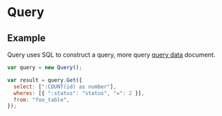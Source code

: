 # Query

## Example

Query uses SQL to construct a query, more query <a href="../advanced/complex data query">query data</a> document.

```javascript
var query = new Query();

var result = query.Get({
  select: [":COUNT(id) as number"],
  wheres: [{ ":status": "status", "=": 2 }],
  from: "foo_table",
});
```

<Div style={{ display: "flex", justifyContent: "space-between" }}>
  <Link type="prev" title="Exception" link="Manual/JSAPI/Exception"></Link>
  <Link type="next" title="Store" link="Manual/JSAPI/Store"></Link>
</Div>
